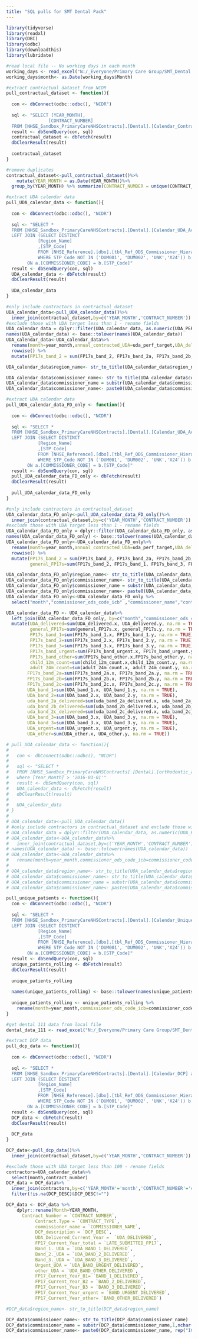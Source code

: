 ```yaml
---
title: "SQL pulls for SMT Dental Pack"
---
```

```r
library(tidyverse)
library(readxl)
library(DBI)
library(odbc)
library(downloadthis)
library(lubridate)
```

```r

#read local file -- No working days in each month
working_days <- read_excel("N:/_Everyone/Primary Care Group/SMT_Dental DENT 2022_23-008/workdays.xlsx",sheet = "workdays")
working_days$month<- as.Date(working_days$Month)

```

```r

#extract contractual_dataset from NCDR
pull_contractual_dataset <- function(){
  
  con <- dbConnect(odbc::odbc(), "NCDR")
  
  sql <- "SELECT [YEAR_MONTH],
                [CONTRACT_NUMBER]
  FROM [NHSE_Sandbox_PrimaryCareNHSContracts].[Dental].[Calendar_Contracts]"
  result <- dbSendQuery(con, sql)
  contractual_dataset <- dbFetch(result)
  dbClearResult(result)
  
  contractual_dataset
}

#remove duplicates
contractual_dataset<-pull_contractual_dataset()%>%
    mutate(YEAR_MONTH = as.Date(YEAR_MONTH))%>% 
  group_by(YEAR_MONTH) %>% summarize(CONTRACT_NUMBER = unique(CONTRACT_NUMBER))


```



```r

#extract UDA calendar data
pull_UDA_calendar_data <- function(){
  
  con <- dbConnect(odbc::odbc(), "NCDR")
  
  sql <- "SELECT *
  FROM [NHSE_Sandbox_PrimaryCareNHSContracts].[Dental].[Calendar_UDA_Activity] a
  LEFT JOIN (SELECT DISTINCT
			[Region_Name]
			,[STP_Code]
			FROM [NHSE_Reference].[dbo].[tbl_Ref_ODS_Commissioner_Hierarchies]
			WHERE STP_Code NOT IN ('DUM001', 'DUM002', 'UNK','X24')) b
		ON a.[COMMISSIONER_CODE] = b.[STP_Code]"
  result <- dbSendQuery(con, sql)
  UDA_calendar_data <- dbFetch(result)
  dbClearResult(result)
  
  UDA_calendar_data
}

#only include contractors in contractual_dataset
UDA_calendar_data<-pull_UDA_calendar_data()%>%
  inner_join(contractual_dataset,by=c('YEAR_MONTH','CONTRACT_NUMBER'))
#exclude those with UDA target less than 1 - rename fields
UDA_calendar_data = dplyr::filter(UDA_calendar_data, as.numeric(UDA_PERF_TARGET) > 100)
names(UDA_calendar_data) <- base::tolower(names(UDA_calendar_data))
UDA_calendar_data<-UDA_calendar_data%>%
  rename(month=year_month,annual_contracted_UDA=uda_perf_target,UDA_delivered=uda_delivered,commissioner_ods_code_icb=commissioner_code,name_or_company_name=provider_name,general_FP17s=late_submitted_fp17,FP17s_band_1=band_1_delivered,FP17s_band_2=band_2_delivered,FP17s_band_2a=band_2a_delivered,FP17s_band_2b=band_2b_delivered,FP17s_band_2c=band_2c_delivered,FP17s_band_3=band_3_delivered,FP17s_band_urgent=band_urgent_delivered,FP17s_band_other=band_other_delivered,UDA_band_1=uda_band_1_delivered,UDA_band_2=uda_band_2_delivered,UDA_band_3=uda_band_3_delivered,UDA_urgent=uda_band_urgent_delivered,UDA_other=uda_band_other_delivered) %>% 
  rowwise() %>% 
  mutate(FP17s_band_2 = sum(FP17s_band_2, FP17s_band_2a, FP17s_band_2b, FP17s_band_2c, na.rm = T))

UDA_calendar_data$region_name<- str_to_title(UDA_calendar_data$region_name)

UDA_calendar_data$commissioner_name<- str_to_title(UDA_calendar_data$commissioner_name)
UDA_calendar_data$commissioner_name = substr(UDA_calendar_data$commissioner_name,1,nchar(UDA_calendar_data$commissioner_name)-3)
UDA_calendar_data$commissioner_name<- paste0(UDA_calendar_data$commissioner_name, rep("ICB", nrow(UDA_calendar_data)))

```



```r

#extract UDA calendar data
pull_UDA_calendar_data_FD_only <- function(){
  
  con <- dbConnect(odbc::odbc(), "NCDR")
  
  sql <- "SELECT *
  FROM [NHSE_Sandbox_PrimaryCareNHSContracts].[Dental].[Calendar_UDA_Activity_FD_only] a
  LEFT JOIN (SELECT DISTINCT
			[Region_Name]
			,[STP_Code]
			FROM [NHSE_Reference].[dbo].[tbl_Ref_ODS_Commissioner_Hierarchies]
			WHERE STP_Code NOT IN ('DUM001', 'DUM002', 'UNK','X24')) b
		ON a.[COMMISSIONER_CODE] = b.[STP_Code]"
  result <- dbSendQuery(con, sql)
  pull_UDA_calendar_data_FD_only <- dbFetch(result)
  dbClearResult(result)
  
  pull_UDA_calendar_data_FD_only
}

#only include contractors in contractual_dataset
UDA_calendar_data_FD_only<-pull_UDA_calendar_data_FD_only()%>%
  inner_join(contractual_dataset,by=c('YEAR_MONTH','CONTRACT_NUMBER'))
#exclude those with UDA target less than 1 - rename fields
UDA_calendar_data_FD_only = dplyr::filter(UDA_calendar_data_FD_only, as.numeric(UDA_PERF_TARGET) > 100)
names(UDA_calendar_data_FD_only) <- base::tolower(names(UDA_calendar_data_FD_only))
UDA_calendar_data_FD_only<-UDA_calendar_data_FD_only%>%
  rename(month=year_month,annual_contracted_UDA=uda_perf_target,UDA_delivered=uda_delivered,commissioner_ods_code_icb=commissioner_code,name_or_company_name=provider_name,FP17s_band_1=band_1_delivered,FP17s_band_2=band_2_delivered,FP17s_band_2a=band_2a_delivered,FP17s_band_2b=band_2b_delivered,FP17s_band_2c=band_2c_delivered,FP17s_band_3=band_3_delivered,FP17s_band_urgent=band_urgent_delivered,FP17s_band_other=band_other_delivered,UDA_band_1=uda_band_1_delivered,UDA_band_2=uda_band_2_delivered,UDA_band_3=uda_band_3_delivered,UDA_urgent=uda_band_urgent_delivered,UDA_other=uda_band_other_delivered) %>% 
  rowwise() %>% 
  mutate(FP17s_band_2 = sum(FP17s_band_2, FP17s_band_2a, FP17s_band_2b, FP17s_band_2c, na.rm = T),
         general_FP17s=sum(FP17s_band_2, FP17s_band_1, FP17s_band_3, FP17s_band_urgent,FP17s_band_other, na.rm = T)) 

UDA_calendar_data_FD_only$region_name<- str_to_title(UDA_calendar_data_FD_only$region_name)
UDA_calendar_data_FD_only$commissioner_name<- str_to_title(UDA_calendar_data_FD_only$commissioner_name)
UDA_calendar_data_FD_only$commissioner_name = substr(UDA_calendar_data_FD_only$commissioner_name,1,nchar(UDA_calendar_data_FD_only$commissioner_name)-3)
UDA_calendar_data_FD_only$commissioner_name<- paste0(UDA_calendar_data_FD_only$commissioner_name, rep("ICB", nrow(UDA_calendar_data_FD_only)))
UDA_calendar_data_FD_only<-UDA_calendar_data_FD_only %>%
  select("month","commissioner_ods_code_icb" ,"commissioner_name","contract_number","child_12m_count" ,"adult_24m_count" ,  'general_FP17s',        "FP17s_band_1","FP17s_band_2","FP17s_band_2a","FP17s_band_2b","FP17s_band_2c","FP17s_band_3","FP17s_band_urgent","FP17s_band_other","UDA_delivered","UDA_band_1","UDA_band_2", "uda_band_2a_delivered","uda_band_2b_delivered","uda_band_2c_delivered","UDA_band_3","UDA_urgent","UDA_other")

UDA_calendar_data_FD <- UDA_calendar_data%>%
  left_join(UDA_calendar_data_FD_only, by=c("month","commissioner_ods_code_icb","commissioner_name","contract_number" ))%>%
  mutate(UDA_delivered=sum(UDA_delivered.x, UDA_delivered.y, na.rm = TRUE),
         general_FP17s=sum(general_FP17s.x, general_FP17s.y, na.rm = TRUE),
         FP17s_band_1=sum(FP17s_band_1.x, FP17s_band_1.y, na.rm = TRUE),
         FP17s_band_2=sum(FP17s_band_2.x, FP17s_band_2.y, na.rm = TRUE),
         FP17s_band_3=sum(FP17s_band_3.x, FP17s_band_3.y, na.rm = TRUE),
         FP17s_band_urgent=sum(FP17s_band_urgent.x, FP17s_band_urgent.y, na.rm = TRUE),
         FP17s_band_other=sum(FP17s_band_other.x,FP17s_band_other.y, na.rm = TRUE),
         child_12m_count=sum(child_12m_count.x,child_12m_count.y, na.rm = TRUE),
         adult_24m_count=sum(adult_24m_count.x, adult_24m_count.y, na.rm = TRUE),
        FP17s_band_2a=sum(FP17s_band_2a.x, FP17s_band_2a.y, na.rm = TRUE),
        FP17s_band_2b=sum(FP17s_band_2b.x, FP17s_band_2b.y, na.rm = TRUE),
        FP17s_band_2c=sum(FP17s_band_2c.x, FP17s_band_2c.y, na.rm = TRUE),
        UDA_band_1=sum(UDA_band_1.x, UDA_band_1.y, na.rm = TRUE),
        UDA_band_2=sum(UDA_band_2.x, UDA_band_2.y, na.rm = TRUE),
        uda_band_2a_delivered=sum(uda_band_2a_delivered.x, uda_band_2a_delivered.y, na.rm = TRUE),
        uda_band_2b_delivered=sum(uda_band_2b_delivered.x, uda_band_2b_delivered.y, na.rm = TRUE),
        uda_band_2c_delivered=sum(uda_band_2c_delivered.x, uda_band_2c_delivered.y, na.rm = TRUE),
        UDA_band_3=sum(UDA_band_3.x, UDA_band_3.y, na.rm = TRUE),
        UDA_band_3=sum(UDA_band_3.x, UDA_band_3.y, na.rm = TRUE),
        UDA_urgent=sum(UDA_urgent.x, UDA_urgent.y, na.rm = TRUE),
        UDA_other=sum(UDA_other.x, UDA_other.y, na.rm = TRUE))

```


```r

# pull_UOA_calendar_data <- function(){
#   
#   con <- dbConnect(odbc::odbc(), "NCDR")
#   
#   sql <- "SELECT *
#   FROM [NHSE_Sandbox_PrimaryCareNHSContracts].[Dental].[orthodontic_activity]
#   where [Year_Month] > '2016-03-01'"
#   result <- dbSendQuery(con, sql)
#   UOA_calendar_data <- dbFetch(result)
#   dbClearResult(result)
#   
#   UOA_calendar_data
# }
# 
# UOA_calendar_data<-pull_UOA_calendar_data()
# #only include contractors in contractual_dataset and exclude those with UOA target less than 1 - rename fields
# UOA_calendar_data = dplyr::filter(UOA_calendar_data, as.numeric(UOA_PERF_TAR) > 100)
# UOA_calendar_data<-UOA_calendar_data%>%
#   inner_join(contractual_dataset,by=c('YEAR_MONTH','CONTRACT_NUMBER'))
# names(UOA_calendar_data) <- base::tolower(names(UOA_calendar_data))
# UOA_calendar_data<-UOA_calendar_data%>%
#   rename(month=year_month,commissioner_ods_code_icb=commissioner_code,name_or_company_name=provider_name,annual_contracted_UOA=uoa_perf_tar,UOA_delivered=uoa_delivered,orthodontic_starts=ortho_trt_started,orthodontic_completions=ortho_trt_completed)
# 
# UOA_calendar_data$region_name<- str_to_title(UOA_calendar_data$region_name)
# UOA_calendar_data$commissioner_name<- str_to_title(UOA_calendar_data$commissioner_name)
# UOA_calendar_data$commissioner_name = substr(UOA_calendar_data$commissioner_name,1,nchar(UOA_calendar_data$commissioner_name)-3)
# UOA_calendar_data$commissioner_name<- paste0(UOA_calendar_data$commissioner_name, rep("ICB", nrow(UOA_calendar_data)))

```


```r
pull_unique_patients <- function(){
  con <- dbConnect(odbc::odbc(), "NCDR")
  
  sql <- "SELECT *
  FROM [NHSE_Sandbox_PrimaryCareNHSContracts].[Dental].[Calendar_Unique_rolling] a
  LEFT JOIN (SELECT DISTINCT
			[Region_Name]
			,[STP_Code]
			FROM [NHSE_Reference].[dbo].[tbl_Ref_ODS_Commissioner_Hierarchies]
			WHERE STP_Code NOT IN ('DUM001', 'DUM002', 'UNK','X24')) b
		ON a.[COMMISSIONER_CODE] = b.[STP_Code]"
  result <- dbSendQuery(con, sql)
  unique_patients_rolling <- dbFetch(result)
  dbClearResult(result)
  
  unique_patients_rolling
  
  names(unique_patients_rolling) <- base::tolower(names(unique_patients_rolling))
  
  unique_patients_rolling <- unique_patients_rolling %>% 
    rename(month=year_month,commissioner_ods_code_icb=commissioner_code)
}
```



```r
#get dental 111 data from local file
dental_data_111 <- read_excel("N:/_Everyone/Primary Care Group/SMT_Dental DENT 2022_23-008/111_pathways_data/dental_data_111.xlsx")
```


```r

#extract DCP data
pull_dcp_data <- function(){
  
  con <- dbConnect(odbc::odbc(), "NCDR")
  
  sql <- "SELECT *
  FROM [NHSE_Sandbox_PrimaryCareNHSContracts].[Dental].[Calendar_DCP] a
  LEFT JOIN (SELECT DISTINCT
			[Region_Name]
			,[STP_Code]
			FROM [NHSE_Reference].[dbo].[tbl_Ref_ODS_Commissioner_Hierarchies]
			WHERE STP_Code NOT IN ('DUM001', 'DUM002', 'UNK','X24')) b
		ON a.[COMMISSIONER_CODE] = b.[STP_Code]"
  result <- dbSendQuery(con, sql)
  DCP_data <- dbFetch(result)
  dbClearResult(result)
  
  DCP_data
}

DCP_data<-pull_dcp_data()%>%
  inner_join(contractual_dataset,by=c('YEAR_MONTH','CONTRACT_NUMBER'))

#exclude those with UDA target less than 100 - rename fields
contractors=UDA_calendar_data%>%
  select(month,contract_number)
DCP_data = DCP_data%>%
  inner_join(contractors,by=c('YEAR_MONTH'='month','CONTRACT_NUMBER'='contract_number'))%>%
  filter(!is.na(DCP_DESC)&DCP_DESC!="")

DCP_data <- DCP_data %>%
    dplyr::rename(Month=YEAR_MONTH,
      Contract_Number = `CONTRACT_NUMBER`,
           Contract.Type = `CONTRACT_TYPE`, 
           commissioner_name = `COMMISSIONER_NAME`,   
           DCP_description = `DCP_DESC`,
           UDA_Delivered_Current_Year =  `UDA_DELIVERED`,               
           FP17_Current_Year_total = `LATE_SUBMITTED_FP17`, 
           Band_1._UDA = `UDA_BAND_1_DELIVERED`,          
           Band_2._UDA = `UDA_BAND_2_DELIVERED` ,        
           Band_3._UDA = `UDA_BAND_3_DELIVERED`,
           Urgent_UDA = `UDA_BAND_URGENT_DELIVERED`,
           other_UDA = `UDA_BAND_OTHER_DELIVERED`, 
           FP17_Current_Year_B1= `BAND_1_DELIVERED`,       
           FP17_Current_Year_B2 = `BAND_2_DELIVERED`,       
           FP17_Current_Year_B3 = `BAND_3_DELIVERED`,       
           FP17_Current_Year_urgent = `BAND_URGENT_DELIVERED`,
           FP17_Current_Year_other= `BAND_OTHER_DELIVERED`)

#DCP_data$region_name<- str_to_title(DCP_data$region_name)

DCP_data$commissioner_name<- str_to_title(DCP_data$commissioner_name)
DCP_data$commissioner_name = substr(DCP_data$commissioner_name,1,nchar(DCP_data$commissioner_name)-3)
DCP_data$commissioner_name<- paste0(DCP_data$commissioner_name, rep("ICB", nrow(DCP_data)))


```
